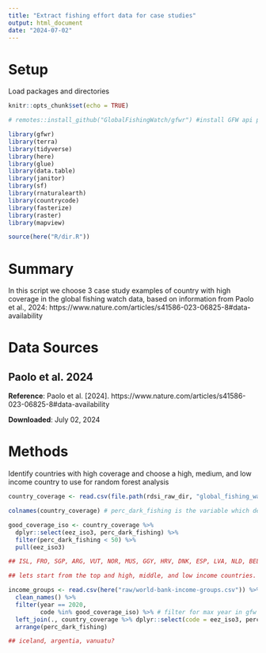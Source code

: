 ```yaml
---
title: "Extract fishing effort data for case studies"
output: html_document
date: "2024-07-02"
---
```


# Setup

Load packages and directories

```r
knitr::opts_chunk$set(echo = TRUE)

# remotes::install_github("GlobalFishingWatch/gfwr") #install GFW api package

library(gfwr)
library(terra)
library(tidyverse)
library(here)
library(glue)
library(data.table)
library(janitor)
library(sf)
library(rnaturalearth)
library(countrycode)
library(fasterize)
library(raster)
library(mapview)

source(here("R/dir.R"))


```

# Summary

In this script we choose 3 case study examples of country with high coverage in the global fishing watch data, based on information from Paolo et al., 2024: https://www.nature.com/articles/s41586-023-06825-8#data-availability


# Data Sources 

## Paolo et al. 2024

**Reference**:
Paolo et al. [2024]. https://www.nature.com/articles/s41586-023-06825-8#data-availability

**Downloaded**: July 02, 2024


# Methods 

Identify countries with high coverage and choose a high, medium, and low income country to use for random forest analysis

```r

country_coverage <- read.csv(file.path(rdsi_raw_dir, "global_fishing_watch/paolo_et_al/bar_chart_by_country.csv"))

colnames(country_coverage) # perc_dark_fishing is the variable which described the % of fishing in an EEZ which is NOT tracked by GFW. So we will want to choose countries with a low %

good_coverage_iso <- country_coverage %>% 
  dplyr::select(eez_iso3, perc_dark_fishing) %>%
  filter(perc_dark_fishing < 50) %>% 
  pull(eez_iso3)

## ISL, FRO, SGP, ARG, VUT, NOR, MUS, GGY, HRV, DNK, ESP, LVA, NLD, BEL, IRL, SJM, FRA, SWE, LTU, GBR, PRT, ASM, FLK, ITA, ZAF, URY, GUF, FJI, NCL, SVN, DEU all have perc_dark_fishing <50

## lets start from the top and high, middle, and low income countries. Will need to match to some sort of data describing country classifications; World bank income groups: https://ourworldindata.org/grapher/world-bank-income-groups#:~:text=Lower%2Dmiddle%2Dincome%20countries%20are,%2413%2C846%20or%20more%20in%202022.

income_groups <- read.csv(here("raw/world-bank-income-groups.csv")) %>%
  clean_names() %>%
  filter(year == 2020,
         code %in% good_coverage_iso) %>% # filter for max year in gfw and countries with good coverage
  left_join(., country_coverage %>% dplyr::select(code = eez_iso3, perc_dark_fishing)) %>%
  arrange(perc_dark_fishing)

## iceland, argentia, vanuatu? 


```



